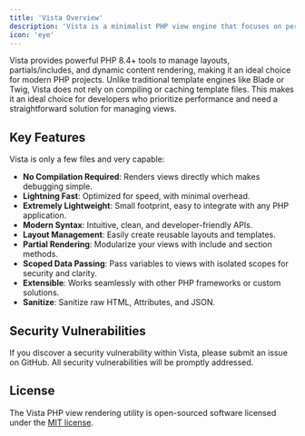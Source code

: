 ```yaml
---
title: 'Vista Overview'
description: 'Vista is a minimalist PHP view engine that focuses on performance and simplicity.'
icon: 'eye'
---
```


Vista provides powerful PHP 8.4+ tools to manage layouts, partials/includes, and dynamic content rendering, making it an ideal choice for modern PHP projects. Unlike traditional template engines like Blade or Twig, Vista does not rely on compiling or caching template files. This makes it an ideal choice for developers who prioritize performance and need a straightforward solution for managing views.

## Key Features

Vista is only a few files and very capable:

- **No Compilation Required**: Renders views directly which makes debugging simple.
- **Lightning Fast**: Optimized for speed, with minimal overhead.
- **Extremely Lightweight**: Small footprint, easy to integrate with any PHP application.
- **Modern Syntax**: Intuitive, clean, and developer-friendly APIs.
- **Layout Management**: Easily create reusable layouts and templates.
- **Partial Rendering**: Modularize your views with include and section methods.
- **Scoped Data Passing**: Pass variables to views with isolated scopes for security and clarity.
- **Extensible**: Works seamlessly with other PHP frameworks or custom solutions.
- **Sanitize**: Sanitize raw HTML, Attributes, and JSON.

## Security Vulnerabilities

If you discover a security vulnerability within Vista, please submit an issue on GitHub. All security vulnerabilities will be promptly addressed.

## License

The Vista PHP view rendering utility is open-sourced software licensed under the [MIT license](https://opensource.org/licenses/MIT).
